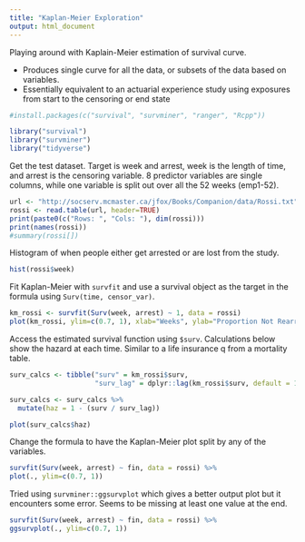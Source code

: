 ```yaml
---
title: "Kaplan-Meier Exploration"
output: html_document
---
```


Playing around with Kaplain-Meier estimation of survival curve.

 * Produces single curve for all the data, or subsets of the data based on variables.
 * Essentially equivalent to an actuarial experience study using exposures from start to the censoring or end state

```r
#install.packages(c("survival", "survminer", "ranger", "Rcpp"))

library("survival")
library("survminer")
library("tidyverse")
```


Get the test dataset.  Target is week and arrest, week is the length of time, and arrest is the censoring variable.  8 predictor variables are single columns, while one variable is split out over all the 52 weeks (emp1-52).

```r
url <- "http://socserv.mcmaster.ca/jfox/Books/Companion/data/Rossi.txt"
rossi <- read.table(url, header=TRUE)
print(paste0(c("Rows: ", "Cols: "), dim(rossi)))
print(names(rossi))
#summary(rossi[])
```


Histogram of when people either get arrested or are lost from the study.
```r
hist(rossi$week)
```

Fit Kaplan-Meier with `survfit` and use a survival object as the target in the formula using `Surv(time, censor_var)`.
```r
km_rossi <- survfit(Surv(week, arrest) ~ 1, data = rossi)
plot(km_rossi, ylim=c(0.7, 1), xlab="Weeks", ylab="Proportion Not Rearrested")
```

Access the estimated survival function using `$surv`.  Calculations below show the hazard at each time.  Similar to a life insurance q from a mortality table.
```r
surv_calcs <- tibble("surv" = km_rossi$surv,
                     "surv_lag" = dplyr::lag(km_rossi$surv, default = 1))

surv_calcs <- surv_calcs %>%
  mutate(haz = 1 - (surv / surv_lag))

plot(surv_calcs$haz)
```

Change the formula to have the Kaplan-Meier plot split by any of the variables. 
```r
survfit(Surv(week, arrest) ~ fin, data = rossi) %>%
plot(., ylim=c(0.7, 1))

```
Tried using `survminer::ggsurvplot` which gives a better output plot but it encounters some error.  Seems to be missing at least one value at the end.
```r
survfit(Surv(week, arrest) ~ fin, data = rossi) %>%
ggsurvplot(., ylim=c(0.7, 1))

```

```r

```